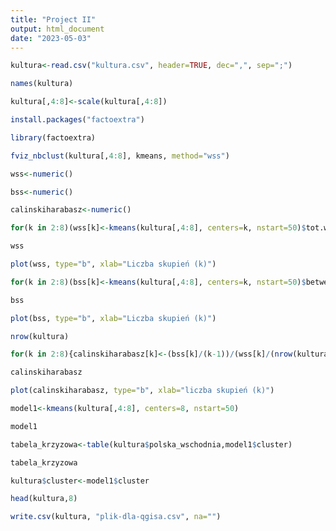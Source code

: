 ```yaml
---
title: "Project II"
output: html_document
date: "2023-05-03"
---
```

```r
kultura<-read.csv("kultura.csv", header=TRUE, dec=",", sep=";")
```

```r
names(kultura)
```

```r
kultura[,4:8]<-scale(kultura[,4:8])
```

```r
install.packages("factoextra")
```

```r
library(factoextra)
```
```r
fviz_nbclust(kultura[,4:8], kmeans, method="wss")
```

```r
wss<-numeric()
```

```r
bss<-numeric()
```

```r
calinskiharabasz<-numeric()
```

```r
for(k in 2:8)(wss[k]<-kmeans(kultura[,4:8], centers=k, nstart=50)$tot.withinss)
```

```r
wss
```
```r
plot(wss, type="b", xlab="Liczba skupień (k)")
```

```r
for(k in 2:8)(bss[k]<-kmeans(kultura[,4:8], centers=k, nstart=50)$betweenss)
```

```r
bss
```

```r
plot(bss, type="b", xlab="Liczba skupień (k)")
```

```r
nrow(kultura)
```

```r
for(k in 2:8){calinskiharabasz[k]<-(bss[k]/(k-1))/(wss[k]/(nrow(kultura)-k))}
```

```r
calinskiharabasz
```

```r
plot(calinskiharabasz, type="b", xlab="liczba skupień (k)")
```

```r
model1<-kmeans(kultura[,4:8], centers=8, nstart=50)
```

```r
model1
```

```r
tabela_krzyzowa<-table(kultura$polska_wschodnia,model1$cluster)
```

```r
tabela_krzyzowa
```

```r
kultura$cluster<-model1$cluster
```

```r
head(kultura,8)
```

```r
write.csv(kultura, "plik-dla-qgisa.csv", na="")
```

